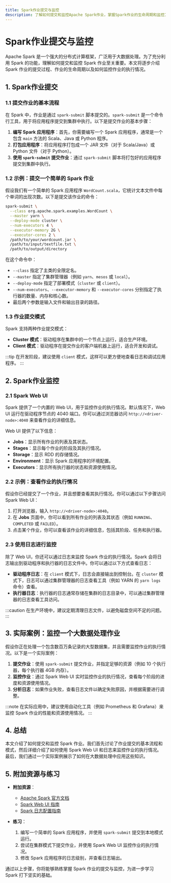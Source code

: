```yaml
---
title: Spark作业提交与监控
description: 了解如何提交和监控Apache Spark作业，掌握Spark作业的生命周期和监控工具的使用。
---
```


# Spark作业提交与监控

Apache Spark 是一个强大的分布式计算框架，广泛用于大数据处理。为了充分利用 Spark 的功能，理解如何提交和监控 Spark 作业至关重要。本文将逐步介绍 Spark 作业的提交过程、作业的生命周期以及如何监控作业的执行情况。

## 1. Spark作业提交

### 1.1 提交作业的基本流程

在 Spark 中，作业是通过 `spark-submit` 脚本提交的。`spark-submit` 是一个命令行工具，用于将应用程序提交到集群中执行。以下是提交作业的基本步骤：

1. **编写 Spark 应用程序**：首先，你需要编写一个 Spark 应用程序，通常是一个包含 `main` 方法的 Scala、Java 或 Python 程序。
2. **打包应用程序**：将应用程序打包成一个 JAR 文件（对于 Scala/Java）或 Python 文件（对于 Python）。
3. **使用 `spark-submit` 提交作业**：通过 `spark-submit` 脚本将打包好的应用程序提交到集群中执行。

### 1.2 示例：提交一个简单的 Spark 作业

假设我们有一个简单的 Spark 应用程序 `WordCount.scala`，它统计文本文件中每个单词的出现次数。以下是提交该作业的命令：

```bash
spark-submit \
  --class org.apache.spark.examples.WordCount \
  --master yarn \
  --deploy-mode cluster \
  --num-executors 4 \
  --executor-memory 2G \
  --executor-cores 2 \
  /path/to/your/wordcount.jar \
  /path/to/input/textfile.txt \
  /path/to/output/directory
```

在这个命令中：
- `--class` 指定了主类的全限定名。
- `--master` 指定了集群管理器（例如 `yarn`、`mesos` 或 `local`）。
- `--deploy-mode` 指定了部署模式（`cluster` 或 `client`）。
- `--num-executors`、`--executor-memory` 和 `--executor-cores` 分别指定了执行器的数量、内存和核心数。
- 最后两个参数是输入文件和输出目录的路径。

### 1.3 作业提交模式

Spark 支持两种作业提交模式：
- **Cluster 模式**：驱动程序在集群中的一个节点上运行，适合生产环境。
- **Client 模式**：驱动程序在提交作业的客户端机器上运行，适合开发和调试。

:::tip
在开发阶段，建议使用 `client` 模式，这样可以更方便地查看日志和调试应用程序。
:::

## 2. Spark作业监控

### 2.1 Spark Web UI

Spark 提供了一个内置的 Web UI，用于监控作业的执行情况。默认情况下，Web UI 运行在驱动程序节点的 4040 端口。你可以通过浏览器访问 `http://<driver-node>:4040` 来查看作业的详细信息。

Web UI 提供了以下信息：
- **Jobs**：显示所有作业的列表及其状态。
- **Stages**：显示每个作业的阶段及其执行情况。
- **Storage**：显示 RDD 的存储情况。
- **Environment**：显示 Spark 应用程序的环境配置。
- **Executors**：显示所有执行器的状态和资源使用情况。

### 2.2 示例：查看作业的执行情况

假设你已经提交了一个作业，并且想要查看其执行情况。你可以通过以下步骤访问 Spark Web UI：

1. 打开浏览器，输入 `http://<driver-node>:4040`。
2. 在 **Jobs** 页面中，你可以看到所有作业的列表及其状态（例如 `RUNNING`、`COMPLETED` 或 `FAILED`）。
3. 点击某个作业，你可以查看该作业的详细信息，包括其阶段、任务和执行器。

### 2.3 使用日志进行监控

除了 Web UI，你还可以通过日志来监控 Spark 作业的执行情况。Spark 会将日志输出到驱动程序和执行器的日志文件中。你可以通过以下方式查看日志：

- **驱动程序日志**：在 `client` 模式下，日志会直接输出到控制台。在 `cluster` 模式下，日志可以通过集群管理器的日志查看工具（例如 YARN 的 `yarn logs` 命令）查看。
- **执行器日志**：执行器的日志通常存储在集群的日志目录中，可以通过集群管理器的日志查看工具访问。

:::caution
在生产环境中，建议定期清理日志文件，以避免磁盘空间不足的问题。
:::

## 3. 实际案例：监控一个大数据处理作业

假设你正在处理一个包含数百万条记录的大型数据集，并且需要监控作业的执行情况。以下是一个实际案例：

1. **提交作业**：使用 `spark-submit` 提交作业，并指定足够的资源（例如 10 个执行器，每个执行器 4GB 内存）。
2. **监控作业**：通过 Spark Web UI 实时监控作业的执行情况，查看每个阶段的进度和资源使用情况。
3. **分析日志**：如果作业失败，查看日志文件以确定失败原因，并根据需要进行调整。

:::note
在实际应用中，建议使用自动化工具（例如 Prometheus 和 Grafana）来监控 Spark 作业的性能和资源使用情况。
:::

## 4. 总结

本文介绍了如何提交和监控 Spark 作业。我们首先讨论了作业提交的基本流程和模式，然后详细介绍了如何使用 Spark Web UI 和日志来监控作业的执行情况。最后，我们通过一个实际案例展示了如何在大数据处理中应用这些知识。

## 5. 附加资源与练习

- **附加资源**：
  - [Apache Spark 官方文档](https://spark.apache.org/docs/latest/)
  - [Spark Web UI 指南](https://spark.apache.org/docs/latest/web-ui.html)
  - [Spark 日志配置指南](https://spark.apache.org/docs/latest/configuration.html#logging)

- **练习**：
  1. 编写一个简单的 Spark 应用程序，并使用 `spark-submit` 提交到本地模式运行。
  2. 尝试在集群模式下提交作业，并使用 Spark Web UI 监控作业的执行情况。
  3. 修改 Spark 应用程序的日志级别，并查看日志输出。

通过以上步骤，你将能够熟练掌握 Spark 作业的提交与监控，为进一步学习 Spark 打下坚实的基础。